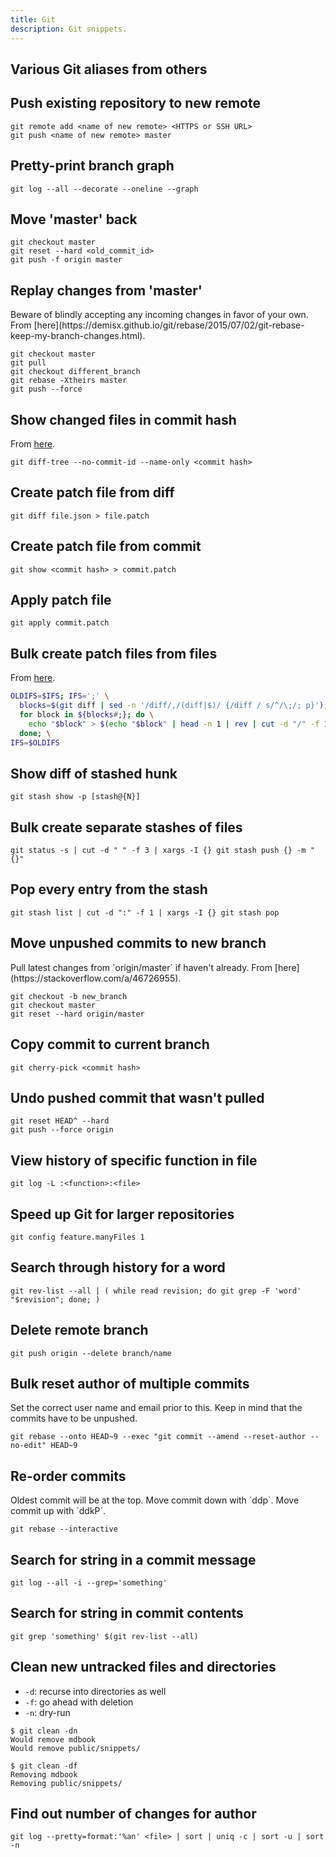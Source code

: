 ```yaml
---
title: Git
description: Git snippets.
---
```


## Various Git aliases from others

<LinkCard title="Git Aliases Cheatsheet" href="https://www.hschne.at/git-aliases/" />

## Push existing repository to new remote

```shell
git remote add <name of new remote> <HTTPS or SSH URL>
git push <name of new remote> master
```

## Pretty-print branch graph

```shell
git log --all --decorate --oneline --graph
```

## Move 'master' back

```shell
git checkout master
git reset --hard <old_commit_id>
git push -f origin master
```

## Replay changes from 'master'

<Aside type="caution">Beware of blindly accepting any incoming changes in favor of your own. From [here](https://demisx.github.io/git/rebase/2015/07/02/git-rebase-keep-my-branch-changes.html).</Aside>

```shell
git checkout master
git pull
git checkout different_branch
git rebase -Xtheirs master
git push --force
```

## Show changed files in commit hash

From [here](https://stackoverflow.com/questions/49853177/how-to-see-which-files-were-changed-in-last-commit).

```shell
git diff-tree --no-commit-id --name-only <commit hash>
```

## Create patch file from diff

```shell
git diff file.json > file.patch
```

## Create patch file from commit

```shell
git show <commit hash> > commit.patch
```

## Apply patch file

```shell
git apply commit.patch
```

## Bulk create patch files from files

From [here](https://raymii.org/s/tutorials/Bash_bits_split_a_file_in_blocks_and_do_something_with_each_block.html).

```bash
OLDIFS=$IFS; IFS=';' \
  blocks=$(git diff | sed -n '/diff/,/(diff|$)/ {/diff / s/^/\;/; p}'); \
  for block in ${blocks#;}; do \
    echo "$block" > $(echo "$block" | head -n 1 | rev | cut -d "/" -f 1 | rev).patch; \
  done; \
IFS=$OLDIFS
```

## Show diff of stashed hunk

```shell
git stash show -p [stash@{N}]
```

## Bulk create separate stashes of files

```shell
git status -s | cut -d " " -f 3 | xargs -I {} git stash push {} -m "{}"
```

## Pop every entry from the stash

```shell
git stash list | cut -d ":" -f 1 | xargs -I {} git stash pop
```

## Move unpushed commits to new branch

<Aside type="note">Pull latest changes from `origin/master` if haven't already. From [here](https://stackoverflow.com/a/46726955).</Aside>

```shell
git checkout -b new_branch
git checkout master
git reset --hard origin/master
```

## Copy commit to current branch

```shell
git cherry-pick <commit hash>
```

## Undo pushed commit that wasn't pulled

```shell
git reset HEAD^ --hard
git push --force origin
```

## View history of specific function in file

```shell
git log -L :<function>:<file>
```

## Speed up Git for larger repositories

```shell
git config feature.manyFiles 1
```

## Search through history for a word

```shell
git rev-list --all | ( while read revision; do git grep -F 'word' "$revision"; done; )
```

## Delete remote branch

```shell
git push origin --delete branch/name
```

## Bulk reset author of multiple commits

<Aside type="note">Set the correct user name and email prior to this. Keep in mind that the commits have to be unpushed.</Aside>

```shell
git rebase --onto HEAD~9 --exec "git commit --amend --reset-author --no-edit" HEAD~9
```

## Re-order commits

<Aside type="note">Oldest commit will be at the top. Move commit down with `ddp`. Move commit up with `ddkP`.</Aside>

```shell
git rebase --interactive
```

## Search for string in a commit message

```shell
git log --all -i --grep='something'
```

## Search for string in commit contents

```shell
git grep 'something' $(git rev-list --all)
```

## Clean new untracked files and directories

- `-d`: recurse into directories as well
- `-f`: go ahead with deletion
- `-n`: dry-run

```console
$ git clean -dn
Would remove mdbook
Would remove public/snippets/
```

```console
$ git clean -df
Removing mdbook
Removing public/snippets/
```

## Find out number of changes for author

```shell
git log --pretty=format:'%an' <file> | sort | uniq -c | sort -u | sort -n
```
